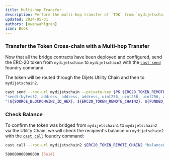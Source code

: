 ```yaml
---
title: Multi-hop Transfer
description: Perform the multi-hop transfer of `TOK` from `mydijetschain` to `mydijetschain2`, with a 'hop' through the Dijets Utility Chain.
updated: 2024-05-31
authors: [owenwahlgren]
icon: Book
---
```



<Steps>
<Step>

### Transfer the Token Cross-chain with a Multi-hop Transfer

Now that all the bridge contracts have been deployed and configured, send the ERC-20 token from `mydijetschain` to `mydijetschain2` with the [`cast send`](https://book.getfoundry.sh/reference/cast/cast-send) foundry command.

The token will be routed through the Dijets Utility Chain and then to `mydijetschain2`.

```bash
cast send --rpc-url mydijetschain --private-key $PK $ERC20_TOKEN_REMOTE_ECC \
"send((bytes32, address, address, address, uint256, uint256, uint256, address), uint256)" \
"(${SOURCE_BLOCKCHAIN2_ID_HEX}, ${ERC20_TOKEN_REMOTE_CHAIN2}, ${FUNDED_ADDRESS}, ${ERC20_C_CHAIN}, 0, 0, 250000, ${FUNDED_ADDRESS})" 500000000000000
```

</Step>
<Step>

### Check Balance

To confirm the token was bridged from `mydijetschain1` to `mydijetschain2` via the Utility Chain, we will check the recipient's balance on `mydijetschain2` with the [`cast call`](https://book.getfoundry.sh/reference/cast/cast-call?highlight=cast%20call#cast-call) foundry command:

```bash
cast call --rpc-url mydijetschain2 $ERC20_TOKEN_REMOTE_CHAIN2 "balanceOf(address)(uint)" $FUNDED_ADDRESS
```

```bash
500000000000000 [5e14]
```
</Step>
</Steps> 
